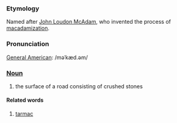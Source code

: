 ===Etymology===
Named after [[w:John Loudon McAdam|John Loudon McAdam]], who invented the process of [[macadamization]].  

===Pronunciation===
[[w:General American|General American]]: /m&#601;&#712;k&aelig;d.&#601;m/


===[[Noun]]===
# the surface of a road consisting of crushed stones

====Related words====
# [[tarmac]]
